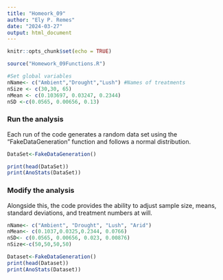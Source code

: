 ```yaml
---
title: "Homeork_09"
author: "Ely P. Remes"
date: "2024-03-27"
output: html_document
---
```


```r
knitr::opts_chunk$set(echo = TRUE)
```

```r
source("Homework_09Functions.R")

#Set global variables
nName<- c("Ambient","Drought","Lush") #Names of treatments
nSize <- c(30,30, 65)
nMean <- c(0.103697, 0.03247, 0.2344)
nSD <-c(0.0565, 0.00656, 0.13)

```
### Run the analysis


  Each run of the code generates a random data set using the "FakeDataGeneration" function and follows a normal distribution. 

```r
DataSet<-FakeDataGeneration()

print(head(DataSet))
print(AnoStats(DataSet))
```


### Modify the analysis


  Alongside this, the code provides the ability to adjust sample size, means, standard deviations, and treatment numbers at will.
  
```r
nName<- c("Ambient", "Drought", "Lush", "Arid")
nMean<- c(0.1037,0.0325,0.2344, 0.0766)
nSD<- c(0.0565, 0.00656, 0.023, 0.00876)
nSize<-c(50,50,50,50)

Dataset<-FakeDataGeneration()
print(head(Dataset))
print(AnoStats(Dataset))
```